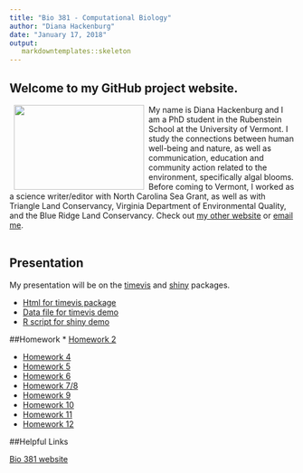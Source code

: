 ```yaml
---
title: "Bio 381 - Computational Biology"
author: "Diana Hackenburg"
date: "January 17, 2018"
output: 
   markdowntemplates::skeleton
---
```

## Welcome to my GitHub project website.

<img src="Diana_pinecone.jpg" align="left" hspace="8"  width="230" height="150" />
My name is Diana Hackenburg and I am a PhD student in the Rubenstein School at the University of Vermont. I study the connections between human well-being and nature, as well as communication, education and community action related to the environment, specifically algal blooms. Before coming to Vermont, I worked as a science writer/editor with North Carolina Sea Grant, as well as with Triangle Land Conservancy, Virginia Department of Environmental Quality, and the Blue Ridge Land Conservancy. Check out [my other website](https://dianahackenburg.wordpress.com) or [email me](mailto:dhackenb@uvm.edu).
<br>
<br>
<h2>Presentation</h2>
My presentation will be on the [timevis](https://github.com/daattali/timevis) and [shiny](https://shiny.rstudio.com/) packages.

* [Html for timevis package](example_timevis.html)
* [Data file for timevis demo](timeline_example.csv)
* [R script for shiny demo](exampleapp/app.R)


##Homework
* [Homework 2](Homework2_Flowchart.html)

* [Homework 4](homework4.html)
* [Homework 5](Homework5.html)
* [Homework 6](Homework6.html)
* [Homework 7/8](Homework7b.html)
* [Homework 9](Homework9.html)
* [Homework 10](Homework10.html)
* [Homework 11](Homework11.html)
* [Homework 12](Homework12.html)


##Helpful Links

[Bio 381 website](https://gotellilab.github.io/Bio381)